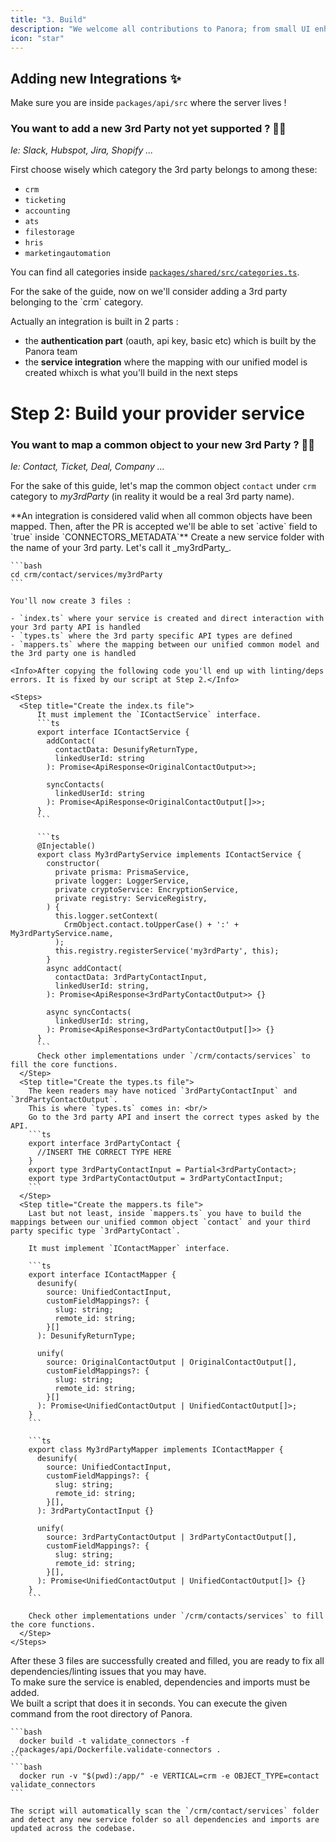 ```yaml
---
title: "3. Build"
description: "We welcome all contributions to Panora; from small UI enhancements to brand new integrations. We love seeing community members level up and give people power-ups!"
icon: "star"
---
```



## Adding new Integrations ✨

Make sure you are inside `packages/api/src` where the server lives !

### You want to add a new 3rd Party not yet supported ? 🧑‍🎤

_Ie: Slack, Hubspot, Jira, Shopify ..._

First choose wisely which category the 3rd party belongs to among these:

- `crm`
- `ticketing`
- `accounting`
- `ats`
- `filestorage`
- `hris`
- `marketingautomation`

You can find all categories inside [`packages/shared/src/categories.ts`](https://github.com/panoratech/Panora/blob/main/packages/shared/src/categories.ts).

<Info>
  For the sake of the guide, now on we'll consider adding a 3rd party belonging
  to the `crm` category.
</Info>


Actually an integration is built in 2 parts :

- the **authentication part** (oauth, api key, basic etc) which is built by the Panora team
- the **service integration** where the mapping with our unified model is created whixch is what you'll build in the next steps

# Step 2: Build your provider service

### You want to map a common object to your new 3rd Party ? 👩‍🎤

_Ie: Contact, Ticket, Deal, Company ..._

For the sake of this guide, let's map the common object `contact` under `crm` category to _my3rdParty_ (in reality it would be a real 3rd party name).

<Info>
  **An integration is considered valid when all common objects have been mapped.
  Then, after the PR is accepted we'll be able to set `active` field to `true`
  inside `CONNECTORS_METADATA`**
</Info>

<Steps>
  <Step title="Add a new service to map your common object to your 3rd party">
    Create a new service folder with the name of your 3rd party. Let's call it _my3rdParty_.

    ```bash
    cd crm/contact/services/my3rdParty
    ```

    You'll now create 3 files :

    - `index.ts` where your service is created and direct interaction with your 3rd party API is handled
    - `types.ts` where the 3rd party specific API types are defined
    - `mappers.ts` where the mapping between our unified common model and the 3rd party one is handled

    <Info>After copying the following code you'll end up with linting/deps errors. It is fixed by our script at Step 2.</Info>

    <Steps>
      <Step title="Create the index.ts file">
          It must implement the `IContactService` interface.
          ```ts
          export interface IContactService {
            addContact(
              contactData: DesunifyReturnType,
              linkedUserId: string
            ): Promise<ApiResponse<OriginalContactOutput>>;

            syncContacts(
              linkedUserId: string
            ): Promise<ApiResponse<OriginalContactOutput[]>>;
          }
          ```

          ```ts
          @Injectable()
          export class My3rdPartyService implements IContactService {
            constructor(
              private prisma: PrismaService,
              private logger: LoggerService,
              private cryptoService: EncryptionService,
              private registry: ServiceRegistry,
            ) {
              this.logger.setContext(
                CrmObject.contact.toUpperCase() + ':' + My3rdPartyService.name,
              );
              this.registry.registerService('my3rdParty', this);
            }
            async addContact(
              contactData: 3rdPartyContactInput,
              linkedUserId: string,
            ): Promise<ApiResponse<3rdPartyContactOutput>> {}

            async syncContacts(
              linkedUserId: string,
            ): Promise<ApiResponse<3rdPartyContactOutput[]>> {}
          }
          ```
          Check other implementations under `/crm/contacts/services` to fill the core functions.
      </Step>
      <Step title="Create the types.ts file">
        The keen readers may have noticed `3rdPartyContactInput` and `3rdPartyContactOutput`.
        This is where `types.ts` comes in: <br/>
        Go to the 3rd party API and insert the correct types asked by the API.
        ```ts
        export interface 3rdPartyContact {
          //INSERT THE CORRECT TYPE HERE
        }
        export type 3rdPartyContactInput = Partial<3rdPartyContact>;
        export type 3rdPartyContactOutput = 3rdPartyContactInput;
        ```
      </Step>
      <Step title="Create the mappers.ts file">
        Last but not least, inside `mappers.ts` you have to build the mappings between our unified common object `contact` and your third party specific type `3rdPartyContact`.

        It must implement `IContactMapper` interface.

        ```ts
        export interface IContactMapper {
          desunify(
            source: UnifiedContactInput,
            customFieldMappings?: {
              slug: string;
              remote_id: string;
            }[]
          ): DesunifyReturnType;

          unify(
            source: OriginalContactOutput | OriginalContactOutput[],
            customFieldMappings?: {
              slug: string;
              remote_id: string;
            }[]
          ): Promise<UnifiedContactOutput | UnifiedContactOutput[]>;
        }
        ```

        ```ts
        export class My3rdPartyMapper implements IContactMapper {
          desunify(
            source: UnifiedContactInput,
            customFieldMappings?: {
              slug: string;
              remote_id: string;
            }[],
          ): 3rdPartyContactInput {}

          unify(
            source: 3rdPartyContactOutput | 3rdPartyContactOutput[],
            customFieldMappings?: {
              slug: string;
              remote_id: string;
            }[],
          ): Promise<UnifiedContactOutput | UnifiedContactOutput[]> {}
        }
        ```

        Check other implementations under `/crm/contacts/services` to fill the core functions.
      </Step>
    </Steps>

  </Step>

  <Step title="Enable your new service">
    After these 3 files are successfully created and filled, you are ready to fix all dependencies/linting issues that you may have. <br/>
    To make sure the service is enabled, dependencies and imports must be added. <br/>
    We built a script that does it in seconds. You can execute the given command from the root directory of Panora.

    ```bash
      docker build -t validate_connectors -f ./packages/api/Dockerfile.validate-connectors .
    ```
    ```bash
      docker run -v "$(pwd):/app/" -e VERTICAL=crm -e OBJECT_TYPE=contact validate_connectors    
    ```    

    The script will automatically scan the `/crm/contact/services` folder and detect any new service folder so all dependencies and imports are updated across the codebase.

  </Step>
</Steps>